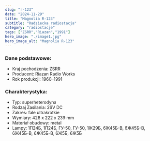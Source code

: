 ```yaml
---
slug: "r-123"
date: "2024-11-29"
title: "Magnolia R-123"
subtitle: "Radziecka radiostacja"
category: "radiostacje"
tags: ["ZSRR","Riazan","1991"]
hero_image: "./image1.jpg"
hero_image_alt: "Magnolia R-123"
---
```


### Dane podstawowe:

- Kraj pochodzenia: ZSRR
- Producent: Riazan Radio Works
- Rok produkcji: 1960–1991

### Charakterystyka:

- Typ: superheterodyna
- Rodzaj Zasilania: 26V DC
- Zakres: fale ultrakrótkie
- Wymiary: 428 x 222 x 239 mm
- Materiał obudowy: metal
- Lampy: 1П24Б, 1П24Б, ГУ-50, ГУ-50, 1Ж29Б, 6Ж45Б-В, 6Ж45Б-В, 6Ж45Б-В, 6Ж45Б-В, 6Ж5Б, 6Ж5Б